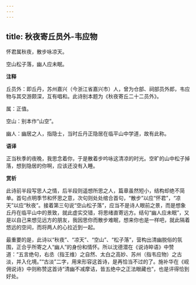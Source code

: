 ```yaml
---
---
---
```

title: 秋夜寄丘员外-韦应物
---

怀君属秋夜，散步咏凉天。

空山松子落，幽人应未眠。

**注释**

丘员外：即丘丹，苏州嘉兴（今浙江省嘉兴市）人，曾为仓部、祠部员外郎，韦应物与其交游颇深，互有唱和。此诗别本题为《秋夜寄丘二十二员外》。

属：正值。

空山：别本作“山空”。

幽人：幽居之人，指隐士，当时丘丹正隐居在临平山中学道，故有此称。

**语译**

正当秋季的夜晚，我思念着你，于是散着步吟咏这清凉的时光。空旷的山中松子掉落，想到隐居的你啊，应该还没有入睡。

**赏析**

此诗前半段写思人之情，后半段则遥想所思之人，篇章虽然短小，结构却绝不简单。首句点明季节和怀思之意，次句则处处绾合首句，“散步”以应“怀君”，“凉天”以应“秋夜”。接着第三句说“空山松子落”，应当不是诗人眼前之景，而是想象丘丹在临平山中的景致，就此虚实交错，将思绪直寄远方。结句“幽人应未眠”，又是以自己来想见远方的朋友，我因思你而散步难眠，想来你也是一样吧，就此隔着悠远的空间，而将两人的心拉近到一起。

最重要的是，此诗以“秋夜”、“凉天”、“空山”、“松子落”，营构出清幽脱俗的氛围，正合乎所寄之人“幽人”的身份和情怀。所以沈德潜在《说诗晬语》中赞道：“五言绝句，右丞（指王维）之自然、太白之高妙、苏州（指韦应物）之古淡，并入化境。”“古淡”二字，用来形容这首诗，是再恰当不过的了。施补华在《岘佣说诗》中则称赞这首诗“清幽不减摩诘，皆五绝中之正法眼藏也”，也是评得恰到好处。